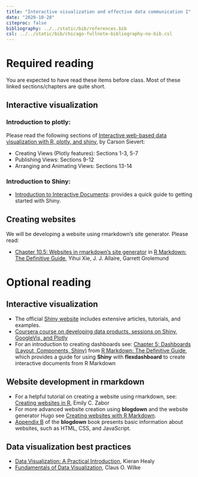 ```yaml
---
title: "Interactive visualization and effective data communication I"
date: "2020-10-28"
citeproc: false
bibliography: ../../static/bib/references.bib
csl: ../../static/bib/chicago-fullnote-bibliography-no-bib.csl
---
```


# Required reading

You are expected to have read these items before class. Most of these linked sections/chapters are quite short.

## Interactive visualization

### Introduction to plotly: 
Please read the following sections of [Interactive web-based data visualization with R, plotly, and shiny](https://plotly-r.com/index.html), by Carson Sievert:

- Creating Views (Plotly features): Sections 1-3, 5-7
- Publishing Views: Sections 9-12
- Arranging and Animating Views: Sections 13-14

### Introduction to Shiny: 

- [Introduction to Interactive Documents](https://shiny.rstudio.com/articles/interactive-docs.html): provides a quick guide to getting started with Shiny.
 
## Creating websites
We will be developing a website using rmarkdown's site generator. Please read:

- [Chapter 10.5: Websites in rmarkdown’s site generator](https://bookdown.org/yihui/rmarkdown/rmarkdown-site.html) in [R Markdown: The Definitive Guide](https://bookdown.org/yihui/rmarkdown/), Yihui Xie, J. J. Allaire, Garrett Grolemund

# Optional reading

## Interactive visualization
- The official [Shiny website](http://shiny.rstudio.com) includes extensive articles, tutorials, and examples.
- [Coursera course on developing data products, sessions on Shiny, GoogleVis, and Plotly](https://www.coursera.org/lecture/data-products/shiny-1-1-xgyMn)
- For an introduction to creating dashboards see: [Chapter 5: Dashboards (Layout, Components, Shiny)](https://bookdown.org/yihui/rmarkdown/dashboards.html) from [R Markdown: The Definitive Guide](https://bookdown.org/yihui/rmarkdown/), which provides a guide for using **Shiny** with **flexdashboard** to create interactive documents from R Markdown

## Website development in rmarkdown
- For a helpful tutorial on creating a website using rmarkdown, see: [Creating websites in R](https://www.emilyzabor.com/tutorials/rmarkdown_websites_tutorial.html), Emily C. Zabor   
- For more advanced website creation using **blogdown** and the website generator Hugo see [Creating websites with R Markdown](https://bookdown.org/yihui/blogdown/).
- [Appendix B](https://bookdown.org/yihui/blogdown/website-basics.html#website-basics) of the **blogdown** book presents basic information about websites, such as HTML, CSS, and JavaScript.

## Data visualization best practices
- [Data Visualization: A Practical Introduction](https://kieranhealy.org/publications/dataviz/), Kieran Healy
- [Fundamentals of Data Visualization](https://serialmentor.com/dataviz/), Claus O. Wilke
